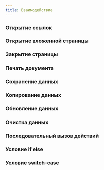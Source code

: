 ```yaml
---
title: Взаимодействие
---
```


### Открытие ссылок
<Sandbox height={100} projectId="uxcomponents_actions_link" />

### Открытие вложенной страницы
<Sandbox height={250} projectId="uxcomponents_actions_open_page" />

### Закрытие страницы
<Sandbox height={250} projectId="uxcomponents_actions_close" />

### Печать документа
<Sandbox height={250} projectId="uxcomponents_actions_print" />

### Сохранение данных
<Sandbox height={250} projectId="uxcomponents_actions_submit" />

### Копирование данных
<Sandbox height={250} projectId="uxcomponents_actions_copy" />

### Обновление данных
<Sandbox height={250} projectId="uxcomponents_actions_refresh" />

### Очистка данных
<Sandbox height={250} projectId="uxcomponents_actions_clear" />

### Последовательный вызов действий
<Sandbox height={250} projectId="cases_7.23_multi_actions" />

### Условие if else
<Sandbox height={250} projectId="cases_7.23_if_else" />

### Условие switch-case
<Sandbox height={250} projectId="cases_7.23_switch_case" />


